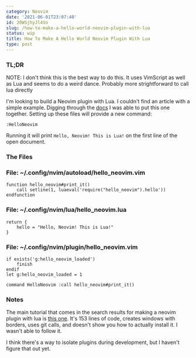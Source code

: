 ```yaml
---
category: Neovim
date: '2021-06-01T23:07:40'
id: 20WSjhyJl4Vo
slug: /how-to-make-a-hello-world-neovim-plugin-with-lua
status: wip
title: How To Make A Hello World Neovim Plugin With Lua
type: post
---
```


### TL;DR

NOTE: I don't think this is the best way to do this. It uses VimScript as well as Lua and seems to do a weird dance. Probably more strightforward to call lua directly

I'm looking to build a Neovim plugin with Lua. I couldn't find an article with a simple example. Digging through the [docs](https://neovim.io/doc/user/lua.html#lua-require-example) I was able to put this one together. Setting up these files will provide a new command:

```shell
:HelloNeovim
```

Running it will print `Hello, Neovim! This is Lua!` on the first line of the open document.


### The Files

### File: ~/.config/nvim/autoload/hello_neovim.vim


    function hello_neovim#print_it()
    	call setline(1, luaeval('require("hello_neovim").hello'))
    endfunction



### File: ~/.config/nvim/lua/hello_neovim.lua


    return {
    	hello = "Hello, Neovim! This is Lua!"
    }



### File: ~/.config/nvim/plugin/hello_neovim.vim


    if exists('g:hello_neovim_loaded')
    	finish
    endif
    let g:hello_neovim_loaded = 1
    
    command HelloNeovim :call hello_neovim#print_it()



### Notes


The main tutorial that comes in the search results for making a neovim plugin with lua is [this one](https://www.2n.pl/blog/how-to-write-neovim-plugins-in-lua). It's 153 lines of code, creates windows with borders, uses git calls, and doesn't show you how to actually install it. I wasn't able to follow it. 



I think there's a way to isolate plugins during development, but I haven't figure that out yet.